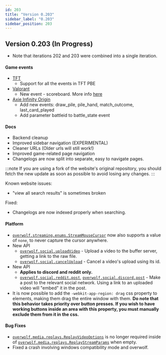 ```yaml
---
id: 203
title: "Version 0.203"
sidebar_label: "0.203"
sidebar_position: 203
---
```


## Version 0.203 (In Progress)
* Note that iterations 202 and 203 were combined into a single iteration.

#### Game events
* [TFT](/api/games/events/teamfight-tactics)
  * Support for all the events in TFT PBE
* [Valorant](/api/games/events/valorant)
  * New event - scoreboard. More info [here](/api/games/events/valorant#scoreboard-note)
* [Axie Infinity Origin](/api/games/events/axie-infinity-origin)
  * Add new events: draw_pile, pile_hand, match_outcome, last_card_played
  * Add parameter battleid to battle_state event

#### Docs
- Backend cleanup
- Improved sidebar navigation (EXPERIMENTAL)
- Cleaner URLs (Older urls will still work!)
- Improved game-related page navigation
- Changelogs are now split into separate, easy to navigate pages.

:::note
If you are using a fork of the website's original repository, you should fetch the new update as soon as possible to avoid losing any changes.
:::

Known website issues:
- "view all search results" is sometimes broken

Fixed:
- Changelogs are now indexed properly when searching.

#### Platform
- [`overwolf.streaming.enums.StreamMouseCursor`](/api/streaming#streammousecursor-enum) now also supports a value of `none`, to never capture the cursor anywhere.
- New API
    - [`overwolf.social.uploadVideo`](/api/social#uploadvideovideouploadparams-callback-callback) - Upload a video to the buffer server, getting a link to the raw file.
    - [`overwolf.social.cancelUpload`](/api/social#canceluploadstring-callback) - Cancel a video's upload using its id.
- New API
    - **Applies to discord and reddit only.**
    - [`overwolf.social.reddit.post`](/api/social/reddit#postredditpostparameters-callback), [`overwolf.social.discord.post`](/api/social/discord#postdiscordpostparameters-callback) - Make a post to the relevant social network. Using a link to an uploaded video will "embed" it in the post.
- It is now possible to add the `-webkit-app-region: drag` css property to elements, making them drag the entire window with them. **Do note that this behavior takes priority over button presses. If you wish to have working buttons inside an area with this property, you must manually exclude them from it in the css.**

#### Bug Fixes
- [`overwolf.media.replays.ReplayVideoOptions`](/api/media/replays#replayvideooptions-object) is no longer required inside of [`overwolf.media.replays.ReplayStreamParams`](/api/media/replays#replaystreamparams-object) when empty.
- Fixed a crash involving windows compatibility mode and overwolf.
